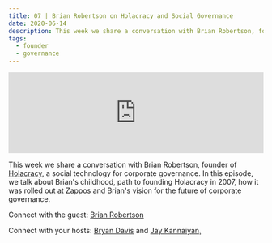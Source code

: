 ```yaml
---
title: 07 | Brian Robertson on Holacracy and Social Governance
date: 2020-06-14
description: This week we share a conversation with Brian Robertson, founder of Holacracy, a social technology for corporate governance. In this episode, we talk about Brian's childhood, path to founding Holacracy in 2007, how it was rolled out at Zappos and Brian's vision for the future of corporate governance.
tags:
  - founder
  - governance
---
```


<iframe src="https://anchor.fm/heart-of-the-matter/embed/episodes/07--Brian-Robertson-on-Holacracy-and-Social-Governance-efdtl2/a-a2fcsgl" height="160px" width="100%" frameborder="0" scrolling="no"></iframe>

This week we share a conversation with Brian Robertson, founder of [Holacracy](https://www.holacracy.org/), a social technology for corporate governance. In this episode, we talk about Brian's childhood, path to founding Holacracy in 2007, how it was rolled out at [Zappos](https://www.zapposinsights.com/about/holacracy) and Brian's vision for the future of corporate governance.

Connect with the guest: [Brian Robertson](https://www.linkedin.com/in/brian-robertson-517182/)

Connect with your hosts: [Bryan Davis](https://www.linkedin.com/in/bryangilbertdavis/) and [Jay Kannaiyan](https://jaykannaiyan.com)¸